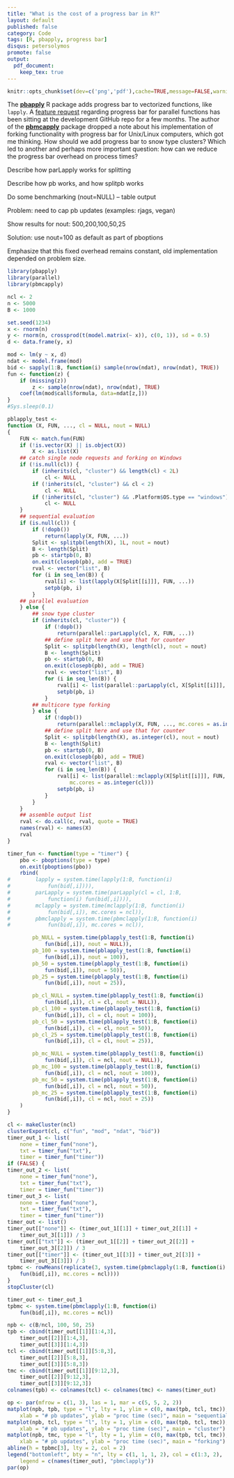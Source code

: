 ```yaml
---
title: "What is the cost of a progress bar in R?"
layout: default
published: false
category: Code
tags: [R, pbapply, progress bar]
disqus: petersolymos
promote: false
output: 
  pdf_document:
    keep_tex: true
---
```


```r
knitr::opts_chunk$set(dev=c('png','pdf'),cache=TRUE,message=FALSE,warning=FALSE)
```

The [**pbapply**](http://cran.r-project.org/package=pbapply) R package
adds progress bar to vectorized functions, like `lapply`.
A [feature request](https://github.com/psolymos/pbapply/issues/9)
regarding progress bar for parallel functions has been sitting
at the development GitHub repo for a few months.
The author of the [**pbmcapply**](https://cran.r-project.org/web/packages/pbmcapply/index.html)
package dropped a note about his implementation of forking functionality
with progress bar for Unix/Linux computers, which got me thinking.
How should we add progress bar to snow type clusters? Which led to
another and perhaps more important question: how can we
reduce the progress bar overhead on process times?

Describe how parLapply works for splitting

Describe how pb works, and how splitpb works

Do some benchmarking (nout=NULL) -- table output

Problem: need to cap pb updates (examples: rjags, vegan)

Show results for nout: 500,200,100,50,25

Solution: use nout=100 as default as part of pboptions

Emphasize that this fixed overhead remains constant, old implementation depended on problem size.

```r
library(pbapply)
library(parallel)
library(pbmcapply)

ncl <- 2
n <- 5000
B <- 1000

set.seed(1234)
x <- rnorm(n)
y <- rnorm(n, crossprod(t(model.matrix(~ x)), c(0, 1)), sd = 0.5)
d <- data.frame(y, x)

mod <- lm(y ~ x, d)
ndat <- model.frame(mod)
bid <- sapply(1:B, function(i) sample(nrow(ndat), nrow(ndat), TRUE))
fun <- function(z) {
    if (missing(z))
        z <- sample(nrow(ndat), nrow(ndat), TRUE)
    coef(lm(mod$call$formula, data=ndat[z,]))
}
#Sys.sleep(0.1)

pblapply_test <-
function (X, FUN, ..., cl = NULL, nout = NULL)
{
    FUN <- match.fun(FUN)
    if (!is.vector(X) || is.object(X))
        X <- as.list(X)
    ## catch single node requests and forking on Windows
    if (!is.null(cl)) {
        if (inherits(cl, "cluster") && length(cl) < 2L)
            cl <- NULL
        if (!inherits(cl, "cluster") && cl < 2)
            cl <- NULL
        if (!inherits(cl, "cluster") && .Platform$OS.type == "windows")
            cl <- NULL
    }
    ## sequential evaluation
    if (is.null(cl)) {
        if (!dopb())
            return(lapply(X, FUN, ...))
        Split <- splitpb(length(X), 1L, nout = nout)
        B <- length(Split)
        pb <- startpb(0, B)
        on.exit(closepb(pb), add = TRUE)
        rval <- vector("list", B)
        for (i in seq_len(B)) {
            rval[i] <- list(lapply(X[Split[[i]]], FUN, ...))
            setpb(pb, i)
        }
    ## parallel evaluation
    } else {
        ## snow type cluster
        if (inherits(cl, "cluster")) {
            if (!dopb())
                return(parallel::parLapply(cl, X, FUN, ...))
            ## define split here and use that for counter
            Split <- splitpb(length(X), length(cl), nout = nout)
            B <- length(Split)
            pb <- startpb(0, B)
            on.exit(closepb(pb), add = TRUE)
            rval <- vector("list", B)
            for (i in seq_len(B)) {
                rval[i] <- list(parallel::parLapply(cl, X[Split[[i]]], FUN, ...))
                setpb(pb, i)
            }
        ## multicore type forking
        } else {
            if (!dopb())
                return(parallel::mclapply(X, FUN, ..., mc.cores = as.integer(cl)))
            ## define split here and use that for counter
            Split <- splitpb(length(X), as.integer(cl), nout = nout)
            B <- length(Split)
            pb <- startpb(0, B)
            on.exit(closepb(pb), add = TRUE)
            rval <- vector("list", B)
            for (i in seq_len(B)) {
                rval[i] <- list(parallel::mclapply(X[Split[[i]]], FUN, ...,
                    mc.cores = as.integer(cl)))
                setpb(pb, i)
            }
        }
    }
    ## assemble output list
    rval <- do.call(c, rval, quote = TRUE)
    names(rval) <- names(X)
    rval
}

timer_fun <- function(type = "timer") {
    pbo <- pboptions(type = type)
    on.exit(pboptions(pbo))
    rbind(
#        lapply = system.time(lapply(1:B, function(i) 
#            fun(bid[,i]))),
#        parLapply = system.time(parLapply(cl = cl, 1:B, 
#            function(i) fun(bid[,i]))),
#        mclapply = system.time(mclapply(1:B, function(i) 
#            fun(bid[,i]), mc.cores = ncl)),
#        pbmclapply = system.time(pbmclapply(1:B, function(i) 
#            fun(bid[,i]), mc.cores = ncl)),

        pb_NULL = system.time(pblapply_test(1:B, function(i) 
            fun(bid[,i]), nout = NULL)),
        pb_100 = system.time(pblapply_test(1:B, function(i) 
            fun(bid[,i]), nout = 100)),
        pb_50 = system.time(pblapply_test(1:B, function(i) 
            fun(bid[,i]), nout = 50)),
        pb_25 = system.time(pblapply_test(1:B, function(i) 
            fun(bid[,i]), nout = 25)),

        pb_cl_NULL = system.time(pblapply_test(1:B, function(i) 
            fun(bid[,i]), cl = cl, nout = NULL)),
        pb_cl_100 = system.time(pblapply_test(1:B, function(i) 
            fun(bid[,i]), cl = cl, nout = 100)),
        pb_cl_50 = system.time(pblapply_test(1:B, function(i) 
            fun(bid[,i]), cl = cl, nout = 50)),
        pb_cl_25 = system.time(pblapply_test(1:B, function(i) 
            fun(bid[,i]), cl = cl, nout = 25)),

        pb_mc_NULL = system.time(pblapply_test(1:B, function(i) 
            fun(bid[,i]), cl = ncl, nout = NULL)),
        pb_mc_100 = system.time(pblapply_test(1:B, function(i) 
            fun(bid[,i]), cl = ncl, nout = 100)),
        pb_mc_50 = system.time(pblapply_test(1:B, function(i) 
            fun(bid[,i]), cl = ncl, nout = 50)),
        pb_mc_25 = system.time(pblapply_test(1:B, function(i) 
            fun(bid[,i]), cl = ncl, nout = 25))
    )
}
```

```r
cl <- makeCluster(ncl)
clusterExport(cl, c("fun", "mod", "ndat", "bid"))
timer_out_1 <- list(
    none = timer_fun("none"),
    txt = timer_fun("txt"),
    timer = timer_fun("timer"))
if (FALSE) {
timer_out_2 <- list(
    none = timer_fun("none"),
    txt = timer_fun("txt"),
    timer = timer_fun("timer"))
timer_out_3 <- list(
    none = timer_fun("none"),
    txt = timer_fun("txt"),
    timer = timer_fun("timer"))
timer_out <- list()
timer_out[["none"]] <- (timer_out_1[[1]] + timer_out_2[[1]] + 
    timer_out_3[[1]]) / 3
timer_out[["txt"]] <- (timer_out_1[[2]] + timer_out_2[[2]] + 
    timer_out_3[[2]]) / 3
timer_out[["timer"]] <- (timer_out_1[[3]] + timer_out_2[[3]] + 
    timer_out_3[[3]]) / 3
tpbmc <- rowMeans(replicate(3, system.time(pbmclapply(1:B, function(i) 
    fun(bid[,i]), mc.cores = ncl))))
}
stopCluster(cl)

timer_out <- timer_out_1
tpbmc <- system.time(pbmclapply(1:B, function(i) 
    fun(bid[,i]), mc.cores = ncl))
```

```r
npb <- c(B/ncl, 100, 50, 25)
tpb <- cbind(timer_out[[1]][1:4,3], 
    timer_out[[2]][1:4,3], 
    timer_out[[3]][1:4,3])
tcl <- cbind(timer_out[[1]][5:8,3], 
    timer_out[[2]][5:8,3], 
    timer_out[[3]][5:8,3])
tmc <- cbind(timer_out[[1]][9:12,3], 
    timer_out[[2]][9:12,3], 
    timer_out[[3]][9:12,3])
colnames(tpb) <- colnames(tcl) <- colnames(tmc) <- names(timer_out)

op <- par(mfrow = c(1, 3), las = 1, mar = c(5, 5, 2, 2))
matplot(npb, tpb, type = "l", lty = 1, ylim = c(0, max(tpb, tcl, tmc)),
    xlab = "# pb updates", ylab = "proc time (sec)", main = "sequential")
matplot(npb, tcl, type = "l", lty = 1, ylim = c(0, max(tpb, tcl, tmc)),
    xlab = "# pb updates", ylab = "proc time (sec)", main = "cluster")
matplot(npb, tmc, type = "l", lty = 1, ylim = c(0, max(tpb, tcl, tmc)),
    xlab = "# pb updates", ylab = "proc time (sec)", main = "forking")
abline(h = tpbmc[3], lty = 2, col = 2)
legend("bottomleft", bty = "n", lty = c(1, 1, 1, 2), col = c(1:3, 2),
    legend = c(names(timer_out), "pbmclapply"))
par(op)
```
